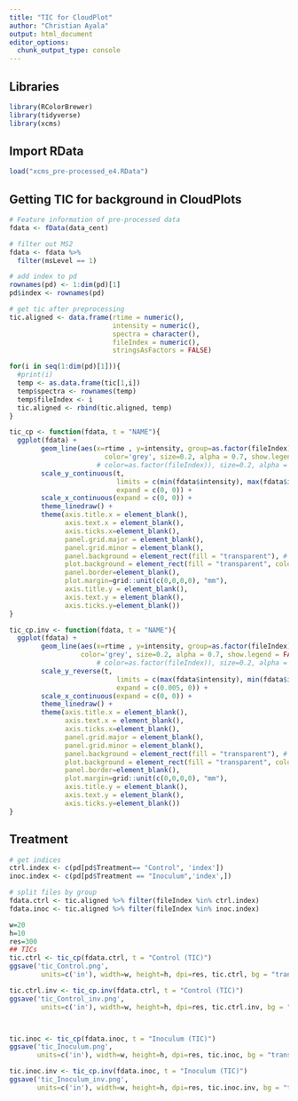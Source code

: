 ```yaml
---
title: "TIC for CloudPlot"
author: "Christian Ayala"
output: html_document
editor_options: 
  chunk_output_type: console
---
```


## Libraries

```r
library(RColorBrewer)
library(tidyverse)
library(xcms)
```


## Import RData

```r
load("xcms_pre-processed_e4.RData")
```


## Getting TIC for background in CloudPlots

```r
# Feature information of pre-processed data
fdata <- fData(data_cent)

# filter out MS2
fdata <- fdata %>% 
  filter(msLevel == 1)

# add index to pd
rownames(pd) <- 1:dim(pd)[1]
pd$index <- rownames(pd)

# get tic after preprocessing
tic.aligned <- data.frame(rtime = numeric(),
                          intensity = numeric(), 
                          spectra = character(), 
                          fileIndex = numeric(),
                          stringsAsFactors = FALSE) 

for(i in seq(1:dim(pd)[1])){
  #print(i)
  temp <- as.data.frame(tic[1,i])
  temp$spectra <- rownames(temp)
  temp$fileIndex <- i
  tic.aligned <- rbind(tic.aligned, temp)
}
```

```r
tic_cp <- function(fdata, t = "NAME"){
  ggplot(fdata) + 
        geom_line(aes(x=rtime , y=intensity, group=as.factor(fileIndex)),
                        color='grey', size=0.2, alpha = 0.7, show.legend = FALSE) +
                      # color=as.factor(fileIndex)), size=0.2, alpha = 0.5, show.legend = FALSE) +
        scale_y_continuous(t, 
                           limits = c(min(fdata$intensity), max(fdata$intensity)),
                           expand = c(0, 0)) +
        scale_x_continuous(expand = c(0, 0)) +
        theme_linedraw() + 
        theme(axis.title.x = element_blank(), 
              axis.text.x = element_blank(), 
              axis.ticks.x=element_blank(),
              panel.grid.major = element_blank(), 
              panel.grid.minor = element_blank(),
              panel.background = element_rect(fill = "transparent"), # bg of the panel
              plot.background = element_rect(fill = "transparent", color = NA),
              panel.border=element_blank(), 
              plot.margin=grid::unit(c(0,0,0,0), "mm"),
              axis.title.y = element_blank(), 
              axis.text.y = element_blank(), 
              axis.ticks.y=element_blank())
}

tic_cp.inv <- function(fdata, t = "NAME"){
  ggplot(fdata) + 
        geom_line(aes(x=rtime , y=intensity, group=as.factor(fileIndex)),
                  color='grey', size=0.2, alpha = 0.7, show.legend = FALSE) +
                      # color=as.factor(fileIndex)), size=0.2, alpha = 0.5, show.legend = FALSE) +
        scale_y_reverse(t, 
                           limits = c(max(fdata$intensity), min(fdata$intensity)),
                           expand = c(0.005, 0)) +
        scale_x_continuous(expand = c(0, 0)) +
        theme_linedraw() + 
        theme(axis.title.x = element_blank(), 
              axis.text.x = element_blank(), 
              axis.ticks.x=element_blank(),
              panel.grid.major = element_blank(), 
              panel.grid.minor = element_blank(),
              panel.background = element_rect(fill = "transparent"), # bg of the panel
              plot.background = element_rect(fill = "transparent", color = NA),
              panel.border=element_blank(), 
              plot.margin=grid::unit(c(0,0,0,0), "mm"),
              axis.title.y = element_blank(), 
              axis.text.y = element_blank(), 
              axis.ticks.y=element_blank())
}
```

## Treatment

```r
# get indices
ctrl.index <- c(pd[pd$Treatment== "Control", 'index'])
inoc.index <- c(pd[pd$Treatment == "Inoculum",'index',])

# split files by group
fdata.ctrl <- tic.aligned %>% filter(fileIndex %in% ctrl.index)
fdata.inoc <- tic.aligned %>% filter(fileIndex %in% inoc.index)

w=20
h=10
res=300
## TICs
tic.ctrl <- tic_cp(fdata.ctrl, t = "Control (TIC)")
ggsave('tic_Control.png', 
        units=c('in'), width=w, height=h, dpi=res, tic.ctrl, bg = "transparent")

tic.ctrl.inv <- tic_cp.inv(fdata.ctrl, t = "Control (TIC)")
ggsave('tic_Control_inv.png', 
        units=c('in'), width=w, height=h, dpi=res, tic.ctrl.inv, bg = "transparent")



tic.inoc <- tic_cp(fdata.inoc, t = "Inoculum (TIC)")
ggsave('tic_Inoculum.png', 
       units=c('in'), width=w, height=h, dpi=res, tic.inoc, bg = "transparent")

tic.inoc.inv <- tic_cp.inv(fdata.inoc, t = "Inoculum (TIC)")
ggsave('tic_Inoculum_inv.png', 
       units=c('in'), width=w, height=h, dpi=res, tic.inoc.inv, bg = "transparent")
```


